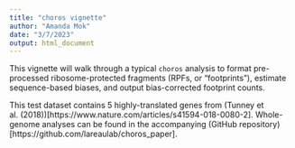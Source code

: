 ```yaml
---
title: "choros vignette"
author: "Amanda Mok"
date: "3/7/2023"
output: html_document
---
```


This vignette will walk through a typical `choros` analysis to format pre-processed ribosome-protected fragments (RPFs, or "footprints"), estimate sequence-based biases, and output bias-corrected footprint counts.

This test dataset contains 5 highly-translated genes from (Tunney et al. (2018))[https://www.nature.com/articles/s41594-018-0080-2]. Whole-genome analyses can be found in the accompanying (GitHub repository)[https://github.com/lareaulab/choros_paper].
